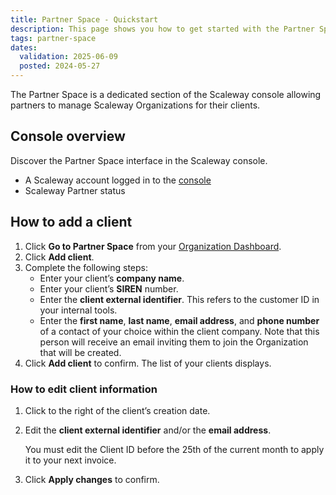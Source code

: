 ```yaml
---
title: Partner Space - Quickstart
description: This page shows you how to get started with the Partner Space.
tags: partner-space
dates:
  validation: 2025-06-09
  posted: 2024-05-27
---
```



The Partner Space is a dedicated section of the Scaleway console allowing partners to manage Scaleway Organizations for their clients.

## Console overview
Discover the Partner Space interface in the Scaleway console.
<GuideFlow src="https://app.guideflow.com/embed/gky99ezs4p"/>

<Requirements />

- A Scaleway account logged in to the [console](https://account.scaleway.com/?service=elements)
- Scaleway Partner status

## How to add a client

1. Click **Go to Partner Space** from your [Organization Dashboard](https://account.scaleway.com/?service=elementsorganization).
2. Click **Add client**.
3. Complete the following steps:
    - Enter your client’s **company name**.
    - Enter your client’s **SIREN** number.
    - Enter the **client external identifier**. This refers to the customer ID in your internal tools.
    - Enter the **first name**, **last name**, **email address**, and **phone number** of a contact of your choice within the client company. Note that this person will receive an email inviting them to join the Organization that will be created.
4. Click **Add client** to confirm. The list of your clients displays.

### How to edit client information

1. Click <Icon name="more" /> to the right of the client’s creation date.
2. Edit the **client external identifier** and/or the **email address**.

    <Message type="note">
     You must edit the Client ID before the 25th of the current month to apply it to your next invoice.
    </Message>
3. Click **Apply changes** to confirm.
